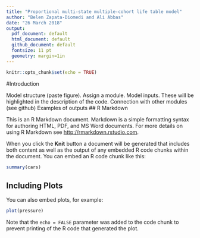 ```yaml
---
title: "Proportional multi-state multiple-cohort life table model"
author: "Belen Zapata-Diomedi and Ali Abbas"
date: "26 March 2018"
output:
  pdf_document: default
  html_document: default
  github_document: default
  fontsize: 11 pt
  geometry: margin=1in
---
```


```r
knitr::opts_chunk$set(echo = TRUE)
```
#Introduction 

Model structure (paste figure). Assign a module. 
Model inputs. These will be highlighted in the description of the code. 
Connection with other modules (see github)
Examples of outputs
## R Markdown

This is an R Markdown document. Markdown is a simple formatting syntax for authoring HTML, PDF, and MS Word documents. For more details on using R Markdown see <http://rmarkdown.rstudio.com>.

When you click the **Knit** button a document will be generated that includes both content as well as the output of any embedded R code chunks within the document. You can embed an R code chunk like this:

```r
summary(cars)
```

## Including Plots

You can also embed plots, for example:

```r
plot(pressure)
```

Note that the `echo = FALSE` parameter was added to the code chunk to prevent printing of the R code that generated the plot.
